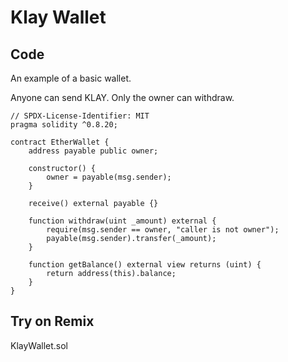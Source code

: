 # Klay Wallet

## Code
An example of a basic wallet.

Anyone can send KLAY.
Only the owner can withdraw.

```solidity filename="KlayWallet.sol" {2} copy
// SPDX-License-Identifier: MIT
pragma solidity ^0.8.20;

contract EtherWallet {
    address payable public owner;

    constructor() {
        owner = payable(msg.sender);
    }

    receive() external payable {}

    function withdraw(uint _amount) external {
        require(msg.sender == owner, "caller is not owner");
        payable(msg.sender).transfer(_amount);
    }

    function getBalance() external view returns (uint) {
        return address(this).balance;
    }
}
```
## Try on Remix
KlayWallet.sol